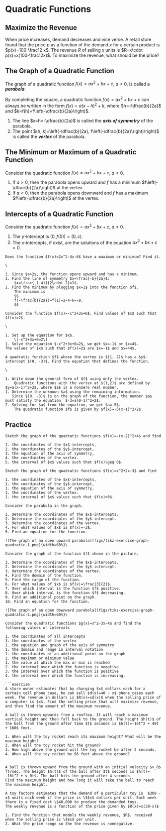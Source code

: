# Quadratic Functions

## Maximize the Revenue

::: {.rmdthink}

When price increases, demand decreases and vice verse. A retail store found that the price $p$ as a function of the demand $x$ for a certain product is $p(x)=100-\frac12 x$. The revenue $R$ of selling $x$ units is $R=x\cdot p(x)=x(100-\frac12x)$. To maximize the revenue, what should be the price?

:::

## The Graph of a Quadratic Function

The graph of a quadratic function $f(x)=ax^2+bx+c$, $a\neq 0$, is called a ***parabola***.

By completing the square, a quadratic function $f(x)=ax^2+bx+c$ can always be written in the form $f(x)=a(x-h)^2+k$, where $h=-\dfrac{b}{2a}$ and $k=f(h)=f\left(-\dfrac{b}{2a}\right)$.

1. The line $x=h=-\dfrac{b}{2a}$ is called the ***axis of symmetry*** of the parabola.
2. The point $(h, k)=\left(-\dfrac{b}{2a}, f\left(-\dfrac{b}{2a}\right)\right)$ is called the ***vertex*** of the parabola.

## The Minimum or Maximum of a Quadratic Function

Consider the quadratic function $f(x)=ax^2+bx+c$, $a\neq 0$.

1. If $a>0$, then the parabola opens upward and $f$ has a minimum  $f\left(-\dfrac{b}{2a}\right)$ at the vertex.
1. If $a<0$, then the parabola opens downward and $f$ has a maximum  $f\left(-\dfrac{b}{2a}\right)$ at the vertex.

## Intercepts of a Quadratic Function

Consider the quadratic function $f(x)=ax^2+bx+c$, $a\neq 0$.

1. The $y$-intercept is $(0, f(0))=(0, c)$.
1. The $x$-intercepts, if exist, are the solutions of the equation $ax^2+bx+c=0$.

```example

Does the function $f(x)=2x^2-4x-6$ have a maximum or minimum? Find it.

```

```solution
\

1. Since $a>2$, the function opens upward and has a minimum.
1. Find the line of symmetry $x=\frac{-b}{2a}$:
    $x=\frac{-(-4)}{2\cdot 2}=1$.
1. Find the minimum by plugging $x=1$ into the function $f$.
    The minimum is
    $$
    f(-\frac{b}{2a})=f(1)=2-4-6=-8.
    $$

```

```example

Consider the function $f(x)=-x^2+3x+6$. Find values of $x$ such that $f(x)=2$.

```

```solution
\

1. Set up the equation for $x$.
    \[-x^2+3x+6=2\]
1. Solve the equation $-x^2+3x+6=2$, we get $x=-1$ or $x=4$.
The values of $x$ such that $f(x)=2$ are $x=-1$ and $x=44$.

```

```example

A quadratic function $f$ whose the vertex is $(1, 2)$ has a $y$-intercept $(0, -3)$. Find the equation that defines the function.

```

```solution
\

1. Write down the general form of $f$ using only the vertex.
    Quadratic functions with the vertex at $(1,2)$ are defined by $y=a(x-1)^2+2$, where $a$ is a nonzero real number.
1. Determine the unknown $a$ using the remaining information.
   Since $(0, -3)$ is on the graph of the function, the number $a$ must satisfy the equation  $-3=a(0-1)^2+2$.
2. Solving for $a$ from the equation, we get $a=-5$.
    The quadratic function $f$ is given by $f(x)=-5(x-1)^2+2$.

```

\newpage

## Practice

```exercise

Sketch the graph of the quadratic functions $f(x)=-(x-2)^2+4$ and find

1. the coordinates of the $x$-intercepts,
2. the coordinates of the $y$-intercept,
3. the equation of the axis of symmetry,
4. the coordinates of the vertex.
5. the interval of $x$ values such that $f(x)\geq 0$.

```

```exercise

Sketch the graph of the quadratic functions $f(x)=x^2+2x-3$ and find

1. the coordinates of the $x$-intercepts,
1. the coordinates of the $y$-intercept,
1. the equation of the axis of symmetry,
1. the coordinates of the vertex.
1. the interval of $x$ values such that $f(x)>0$.

```

```exercise

Consider the parabola in the graph.

1. Determine the coordinates of the $x$-intercepts.
2. Determine the coordinates of the $y$-intercept.
3. Determine the coordinates of the vertex.
4. For what values of $x$ is $f(x)=-3$.
5. Find an equation for the function.

![The graph of an open upward parabola](figs/tikz-exercise-graph-quadratic-1.png){width=60%}\

```

```exercise

Consider the graph of the function $f$ shown in the picture.

1. Determine the coordinates of the $x$-intercepts.
2. Determine the coordinates of the $y$-intercept.
3. Determine the coordinates of the vertex.
4. Find the domain of the function.
5. Find the range of the function.
6. For what values of $x$ is $f(x)=\frac{3}{2}$.
7. Over which interval is the function $f$ positive.
8. Over which interval is the function $f$ decreasing.
9. Find an additional point on the graph.
10. Find an equation for the function.

![The graph of an open downward parabola](figs/tikz-exercise-graph-quadratic-2.png){width=60%}\

```

```exercise

Consider the quadratic functions $g(x)=x^2-3x-4$ and find the following values or intervals

1. the coordinates of all intercepts
1. the coordinates of the vertex
1. the equation and graph of the axis of symmetry
1. the domain and range in interval notation
1. the coordinates of an additional point on the graph
1. the maximum or minimum value
1. the value at which the max or min is reached
2. the interval over which the function is negative
3. the interval over which the function is positive
4. the interval over which the function is increasing.

```exercise

A store owner estimates that by charging $x$ dollars each for a certain cell phone case, he can sell $d(x)=40 - x$ phone cases each week. The revenue in dollars is $R(x)=xd(x)$ when the selling price of a computer is $x$, Find the selling price that will maximize revenue, and then find the amount of the maximum revenue.

```

```exercise

A ball is thrown upwards from a rooftop. It will reach a maximum vertical height and then fall back to the ground. The height $h(t)$ of the ball from the ground after time $t$ seconds is $h(t)=-16t^2 + 48t + 160$ feet.

1. When will the toy rocket reach its maximum height? What will be the maximum height?
2. When will the toy rocket hit the ground?
3. How high above the ground will the toy rocket be after 2 seconds.
4. When will the toy rocket be 96 feet above the ground?


```

```exercise

A ball is thrown upward from the ground with an initial velocity $v_0$ ft/sec. The height $h(t)$ of the ball after $t$ seconds is $h(t)= -16t^2 + v_0t$. The ball hits the ground after 4 seconds.
Find the maximum height and how long it will take the ball to reach the maximum height.

```

```exercise

A toy factory estimates that the demand of a particular toy is  $300 -x$ units each week if the price is \$$x$ dollars per unit. Each week there is a fixed cost \$40,000 to produce the demanded toys.
The weekly revenue is a function of the price given by $R(x)=x(30-x)$

1. Find the function that models the weekly revenue, $R$, received when the selling price is \$$x$ per unit.
2. What the price range so the the revenue is nonnegative.

```
